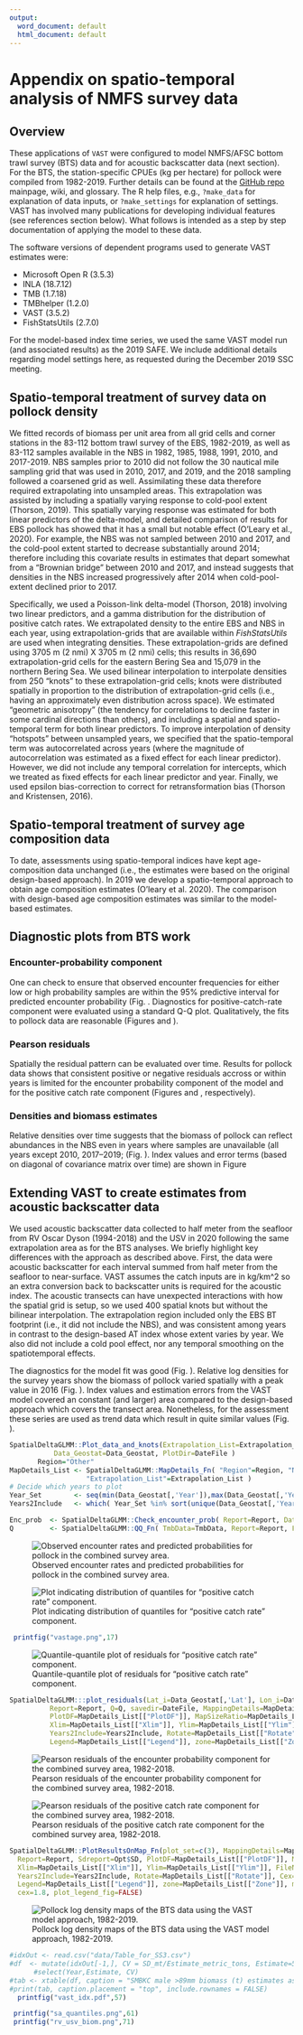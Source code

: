 ```yaml
---
output:
  word_document: default
  html_document: default
---
```


# Appendix on spatio-temporal analysis of NMFS survey data 

## Overview 

These applications of `VAST` were configured to model 
NMFS/AFSC bottom trawl survey (BTS) data and for acoustic backscatter data (next section).
For the BTS, the station-specific CPUEs
(kg per hectare) for pollock were compiled from 1982-2019. Further details can
be found at the [GitHub repo](https://github.com/james- thorson/VAST/#description) 
mainpage, wiki, and glossary.  The R help files,
e.g., `?make_data` for explanation of data inputs, or `?make_settings` for
explanation of settings. VAST has involved many publications for developing
individual features (see references section below). What follows is intended
as a step by step documentation of applying the model to these data.

The software versions of dependent programs used to generate VAST estimates were:   

  - Microsoft Open R (3.5.3)    
  - INLA (18.7.12)    
  - TMB (1.7.18)    
  - TMBhelper (1.2.0)    
  - VAST (3.5.2)    
  - FishStatsUtils (2.7.0)    
    
For the model-based index time series, we used the same VAST model run (and associated results)
as the 2019 SAFE. We include additional details regarding model settings here, as requested
during the December 2019 SSC meeting.

## Spatio-temporal treatment of survey data on pollock density
We fitted records of biomass per unit area from all grid cells and corner stations in the 83-112 
bottom trawl survey of the EBS, 1982-2019, as well as 83-112 samples available in the NBS in 
1982, 1985, 1988, 1991, 2010, and 2017-2019. NBS samples prior to 2010 did not follow the 30 
nautical mile sampling grid that was used in 2010, 2017, and 2019, and the 2018 sampling followed 
a coarsened grid as well. Assimilating these data therefore required extrapolating into unsampled areas.
This extrapolation was assisted by including a spatially varying response to cold-pool extent (Thorson, 2019). 
This spatially varying response was estimated for both linear predictors of the delta-model, and detailed 
comparison of results for EBS pollock has showed that it has a small but notable effect (O’Leary et al., 2020). 
For example, the NBS was not sampled between 2010 and 2017, and the cold-pool extent started to decrease 
substantially around 2014; therefore including this covariate results in estimates that depart somewhat 
from a “Brownian bridge” between 2010 and 2017, and instead suggests that densities in the NBS increased 
progressively after 2014 when cold-pool-extent declined prior to 2017. 

Specifically, we used a Poisson-link delta-model (Thorson, 2018) involving two linear predictors, 
and a gamma distribution for the distribution of positive catch rates. We extrapolated density to 
the entire EBS and NBS in each year, using extrapolation-grids that are available within _FishStatsUtils_ 
are used when integrating densities. These extrapolation-grids are defined using 3705 m 
(2 nmi) X 3705 m (2 nmi) cells;  this results in 36,690 extrapolation-grid cells for the 
eastern Bering Sea and 15,079 in the northern Bering Sea.  We used bilinear interpolation 
to interpolate densities from 250 “knots” to these extrapolation-grid cells; knots were 
distributed spatially in proportion to the distribution of extrapolation-grid cells (i.e., 
having an approximately even distribution across space).  We estimated “geometric anisotropy” 
(the tendency for correlations to decline faster in some cardinal directions than others), and 
including a spatial and spatio-temporal term for both linear predictors.  To improve interpolation 
of density “hotspots” between unsampled years, we specified that the spatio-temporal term was 
autocorrelated across years (where the magnitude of autocorrelation was estimated as a fixed 
effect for each linear predictor).  However, we did not include any temporal correlation for 
intercepts, which we treated as fixed effects for each linear predictor and year.  Finally, 
we used epsilon bias-correction to correct for retransformation bias (Thorson and Kristensen, 2016).  


## Spatio-temporal treatment of survey age composition data 
To date, assessments using spatio-temporal indices have kept age-composition data unchanged 
(i.e., the estimates were based on the original design-based approach). In 2019 we develop a spatio-temporal 
approach to obtain age composition estimates (O'leary et al. 2020).  The comparison with design-based age 
composition estimates was similar to the model-based estimates.


## Diagnostic plots from BTS work

### Encounter-probability component
One can check to ensure that observed encounter frequencies for either low or high
probability samples are within the 95% predictive interval for predicted
encounter probability (Fig. \ref{fig:encounter}. 
Diagnostics for positive-catch-rate component were evaluated using a standard Q-Q plot. 
Qualitatively, the fits to pollock data are reasonable (Figures \ref{fig:eq1} and \ref{fig:qq2}).

### Pearson residuals
Spatially the residual pattern can be evaluated over time. Results for pollock data shows that consistent positive or negative 
residuals accross or within years is limited for the encounter probability component of the model and 
for the positive catch rate component (Figures \ref{fig:pearson1} and \ref{fig:pearson2}, respectively).

### Densities and biomass estimates 

Relative densities over time suggests that the biomass of pollock can reflect
abundances in the NBS even in years where samples are unavailable (all years
except 2010, 2017--2019; (Fig. \ref{fig:density}). Index values and error terms
(based on diagonal of covariance matrix over time) are shown in Figure \ref{fig:vast_idx}


## Extending VAST to create estimates from acoustic backscatter data

We used acoustic backscatter data collected to half meter from the seafloor from RV Oscar Dyson
(1994-2018) and the USV in 2020 following the same extrapolation area as for the BTS analyses. We
briefly highlight key differences with the approach as described above. First, the data were
acoustic backscatter for each interval summed from half meter from the seafloor to
near-surface. VAST assumes the catch inputs are in kg/km^2 so an extra conversion back to
backscatter units is required for the acoustic index. The acoustic transects can have unexpected
interactions with how the spatial grid is setup, so we used 400 spatial knots but without the
bilinear interpolation. The extrapolation region included only the EBS BT footprint (i.e., it did
not include the NBS), and was consistent among years in contrast to the design-based AT index whose
extent varies by year. We also did not include a cold pool effect, nor any temporal smoothing on the
spatiotemporal effects.

The diagnostics for the model fit was good (Fig. \ref{fig:sa_quantiles}).  Relative log densities
for the survey years show the biomass of pollock varied spatially with a peak value in 2016
(Fig. \ref{fig:at_sa_density}). Index values and estimation errors from the VAST model covered an
constant (and larger) area compared to the design-based approach which covers the transect
area. Nonetheless, for the assessment these series are used as trend data which result in quite
similar values (Fig. \ref{fig:rv_usv_biom}).


```r
SpatialDeltaGLMM::Plot_data_and_knots(Extrapolation_List=Extrapolation_List, Spatial_List=Spatial_List, 
           Data_Geostat=Data_Geostat, PlotDir=DateFile )
       Region="Other"
MapDetails_List <- SpatialDeltaGLMM::MapDetails_Fn( "Region"=Region, "NN_Extrap"=Spatial_List$PolygonList$NN_Extrap, 
                   "Extrapolation_List"=Extrapolation_List )
# Decide which years to plot                                                   
Year_Set        <- seq(min(Data_Geostat[,'Year']),max(Data_Geostat[,'Year']))
Years2Include   <- which( Year_Set %in% sort(unique(Data_Geostat[,'Year'])))
```

```r
Enc_prob  <- SpatialDeltaGLMM::Check_encounter_prob( Report=Report, Data_Geostat=Data_Geostat, DirName=DateFile)
Q         <- SpatialDeltaGLMM::QQ_Fn( TmbData=TmbData, Report=Report, FileName_PP=paste0(DateFile,"Posterior_Predictive.jpg"), FileName_Phist=paste0(DateFile,"Posterior_Predictive-Histogram.jpg"), FileName_QQ=paste0(DateFile,"Q-Q_plot.jpg"), FileName_Qhist=paste0(DateFile,"Q-Q_hist.jpg")) 
```

![ Observed encounter rates and predicted probabilities for pollock in the combined survey area. \label{fig:encounter}](figs/Diag--Encounter_prob.png)


![ Plot indicating distribution of quantiles for "positive catch rate" component. \label{fig:eq1}](figs/Q-Q_hist.jpg)

```r
 printfig("vastage.png",17)
```

![ Quantile-quantile plot of residuals for "positive catch rate" component. \label{fig:qq2}](figs/Q-Q_plot.jpg)


```r
SpatialDeltaGLMM:::plot_residuals(Lat_i=Data_Geostat[,'Lat'], Lon_i=Data_Geostat[,'Lon'], TmbData=TmbData, 
          Report=Report, Q=Q, savedir=DateFile, MappingDetails=MapDetails_List[["MappingDetails"]], 
          PlotDF=MapDetails_List[["PlotDF"]], MapSizeRatio=MapDetails_List[["MapSizeRatio"]], 
          Xlim=MapDetails_List[["Xlim"]], Ylim=MapDetails_List[["Ylim"]], FileName=DateFile, Year_Set=Year_Set, 
          Years2Include=Years2Include, Rotate=MapDetails_List[["Rotate"]], Cex=MapDetails_List[["Cex"]], 
          Legend=MapDetails_List[["Legend"]], zone=MapDetails_List[["Zone"]], mar=c(0,0,2,0), oma=c(3.5,3.5,0,0), cex=1.8)
```
![Pearson residuals of the encounter probability component for the combined survey area, 1982-2018. \label{fig:pearson1}](figs/maps--encounter_pearson_resid.png)

![Pearson residuals of the positive catch rate component for the combined survey area, 1982-2018. \label{fig:pearson2}](figs/maps--catchrate_pearson_resid.png)

```r
SpatialDeltaGLMM::PlotResultsOnMap_Fn(plot_set=c(3), MappingDetails=MapDetails_List[["MappingDetails"]], 
  Report=Report, Sdreport=Opt$SD, PlotDF=MapDetails_List[["PlotDF"]], MapSizeRatio=MapDetails_List[["MapSizeRatio"]], 
  Xlim=MapDetails_List[["Xlim"]], Ylim=MapDetails_List[["Ylim"]], FileName=DateFile, Year_Set=Year_Set, 
  Years2Include=Years2Include, Rotate=MapDetails_List[["Rotate"]], Cex=MapDetails_List[["Cex"]], 
  Legend=MapDetails_List[["Legend"]], zone=MapDetails_List[["Zone"]], mar=c(0,0,2,0), oma=c(3.5,3.5,0,0), 
  cex=1.8, plot_legend_fig=FALSE)
```
![ Pollock log density maps of the BTS data using the VAST model approach, 1982-2019. \label{fig:density}](figs/Dens.png)


```r
#idxOut <- read.csv("data/Table_for_SS3.csv")
#df  <- mutate(idxOut[-1,], CV = SD_mt/Estimate_metric_tons, Estimate=5763*Estimate_metric_tons/mean(Estimate_metric_tons) ) %>%
      #select(Year,Estimate, CV)
#tab <- xtable(df, caption = "SMBKC male >89mm biomass (t) estimates as derived from the VAST modeling framework.", label = "tab:smbkc_biomass", digits = c(0,0,1,3))
#print(tab, caption.placement = "top", include.rownames = FALSE)
  printfig("vast_idx.pdf",57)

 printfig("sa_quantiles.png",61)
 printfig("rv_usv_biom.png",71)

```


